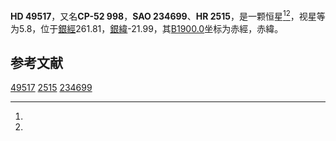 {{Starbox begin
| name = HD 49517
}}
{{Starbox observe
| epoch = [[J2000.0|J2000.0]]
| constell = {{星座名待查}}<ref name=SIMBAD>{{cite web
 | url=http://simbad.u-strasbg.fr/simbad/sim-id?Ident=HR+2515
 | title =Pulsating variable Star
 | publisher=Centre de Données astronomiques de Strasbourg
 | work=SIMBAD
 | accessdate=2012-07-13}}</ref><ref name=DATA>{{cite web
 | url=http://vizier.u-strasbg.fr/viz-bin/VizieR-5?-out.add=.&-source=5050&-corr=PK=HR&-out.max=9999&HR=2515
 | title=VizieR Detailed Page
 | accessdate=2012-07-13
 | archive-date=2016-03-05
 | archive-url=https://web.archive.org/web/20160305045251/http://vizier.u-strasbg.fr/viz-bin/VizieR-5?-out.add=.&-source=5050&-corr=PK=HR&-out.max=9999&HR=2515
 | dead-url=no
 }}</ref>
| 星官 = 
| ra = {{RA|6|45|53.7}}<ref name=SIMBAD /><ref name=DATA />
| dec = {{DEC|-52|24|36}}<ref name=SIMBAD /><ref name=DATA />
| appmag_v = 5.8<ref name=SIMBAD /><ref name=DATA />
}}
{{Starbox character
| class = K3III<ref name=SIMBAD /><ref name=DATA />
| b-v = 1.53<ref name=SIMBAD /><ref name=DATA />
| u-b = 1.82<ref name=SIMBAD /><ref name=DATA />
| r-i = <ref name=SIMBAD /><ref name=DATA />
| variable = 
}}
{{Starbox astrometry
| radial_v = 1.82
| prop_mo_ra = 23
| parallax = 
| p_error = 
}}
{{Starbox catalog
| names =CP-52 998，[[SAO星表|SAO]] 234699，[[HD星表|HD]] 49517，[[HR星表|HR]] 2515}}
{{Starbox reference |Simbad=HR+2515}}
{{Starbox end}}

'''HD 49517'''，又名'''CP-52 998'''，'''SAO 234699'''、'''HR 2515'''，是一颗恒星<ref name=SIMBAD /><ref name=DATA />，视星等为5.8，位于[[銀道座標系|銀經]]261.81，[[銀道座標系|銀緯]]-21.99，其[[B1900.0|B1900.0]]坐标为赤經{{RA|6|43|36.4}}，赤緯{{DEC|-52|-21.99|7}}。

== 参考文献 ==
{{reflist}}

{{star-stub}}

[[Category:HD和HDE天體|49517]]
[[Category:HR天體|2515]]
[[Category:SAO天體|234699]]
